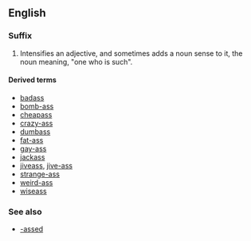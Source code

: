 {{also|ass|Ass|Äss|áss|äss|ašs}}
==English==

===Suffix===
{{en-suffix|sort=ass}}

# {{context|slang|vulgar|lang=en}} Intensifies an adjective, and sometimes adds a noun sense to it, the noun meaning, "one who is such".

====Derived terms====
* [[badass]]
* [[bomb-ass]]
* [[cheapass]]
* [[crazy-ass]]
* [[dumbass]]
* [[fat-ass]]
* [[gay-ass]]
* [[jackass]]
* [[jiveass]], [[jive-ass]]
* [[strange-ass]]
* [[weird-ass]]
* [[wiseass]]

===See also===
* [[-assed]]